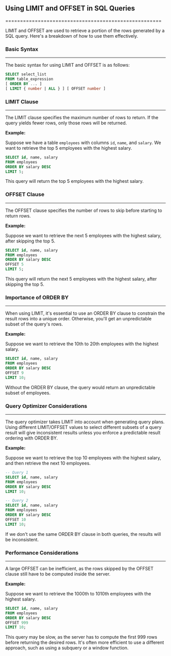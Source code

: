 ## Using LIMIT and OFFSET in SQL Queries

=====================================================

LIMIT and OFFSET are used to retrieve a portion of the rows generated by a SQL query. Here's a breakdown of how to use them effectively.

### Basic Syntax

---

The basic syntax for using LIMIT and OFFSET is as follows:

```sql
SELECT select_list
FROM table_expression
[ ORDER BY ... ]
[ LIMIT { number | ALL } ] [ OFFSET number ]
```

### LIMIT Clause

---

The LIMIT clause specifies the maximum number of rows to return. If the query yields fewer rows, only those rows will be returned.

**Example:**

Suppose we have a table `employees` with columns `id`, `name`, and `salary`. We want to retrieve the top 5 employees with the highest salary.

```sql
SELECT id, name, salary
FROM employees
ORDER BY salary DESC
LIMIT 5;
```

This query will return the top 5 employees with the highest salary.

### OFFSET Clause

---

The OFFSET clause specifies the number of rows to skip before starting to return rows.

**Example:**

Suppose we want to retrieve the next 5 employees with the highest salary, after skipping the top 5.

```sql
SELECT id, name, salary
FROM employees
ORDER BY salary DESC
OFFSET 5
LIMIT 5;
```

This query will return the next 5 employees with the highest salary, after skipping the top 5.

### Importance of ORDER BY

---

When using LIMIT, it's essential to use an ORDER BY clause to constrain the result rows into a unique order. Otherwise, you'll get an unpredictable subset of the query's rows.

**Example:**

Suppose we want to retrieve the 10th to 20th employees with the highest salary.

```sql
SELECT id, name, salary
FROM employees
ORDER BY salary DESC
OFFSET 9
LIMIT 10;
```

Without the ORDER BY clause, the query would return an unpredictable subset of employees.

### Query Optimizer Considerations

---

The query optimizer takes LIMIT into account when generating query plans. Using different LIMIT/OFFSET values to select different subsets of a query result will give inconsistent results unless you enforce a predictable result ordering with ORDER BY.

**Example:**

Suppose we want to retrieve the top 10 employees with the highest salary, and then retrieve the next 10 employees.

```sql
-- Query 1
SELECT id, name, salary
FROM employees
ORDER BY salary DESC
LIMIT 10;

-- Query 2
SELECT id, name, salary
FROM employees
ORDER BY salary DESC
OFFSET 10
LIMIT 10;
```

If we don't use the same ORDER BY clause in both queries, the results will be inconsistent.

### Performance Considerations

---

A large OFFSET can be inefficient, as the rows skipped by the OFFSET clause still have to be computed inside the server.

**Example:**

Suppose we want to retrieve the 1000th to 1010th employees with the highest salary.

```sql
SELECT id, name, salary
FROM employees
ORDER BY salary DESC
OFFSET 999
LIMIT 10;
```

This query may be slow, as the server has to compute the first 999 rows before returning the desired rows. It's often more efficient to use a different approach, such as using a subquery or a window function.
